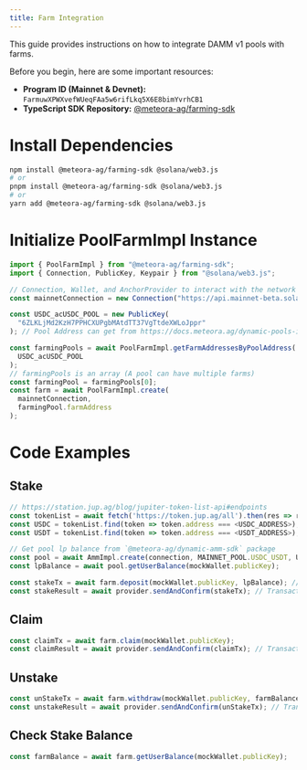 ```yaml
---
title: Farm Integration
---
```


This guide provides instructions on how to integrate DAMM v1 pools with farms.

Before you begin, here are some important resources:

- **Program ID (Mainnet & Devnet):** `FarmuwXPWXvefWUeqFAa5w6rifLkq5X6E8bimYvrhCB1`
- **TypeScript SDK Repository:** [@meteora-ag/farming-sdk](https://github.com/MeteoraAg/reward-pool)

# Install Dependencies

```bash
npm install @meteora-ag/farming-sdk @solana/web3.js
# or
pnpm install @meteora-ag/farming-sdk @solana/web3.js
# or
yarn add @meteora-ag/farming-sdk @solana/web3.js
```

# Initialize PoolFarmImpl Instance

```typescript
import { PoolFarmImpl } from "@meteora-ag/farming-sdk";
import { Connection, PublicKey, Keypair } from "@solana/web3.js";

// Connection, Wallet, and AnchorProvider to interact with the network
const mainnetConnection = new Connection("https://api.mainnet-beta.solana.com");

const USDC_acUSDC_POOL = new PublicKey(
  "6ZLKLjMd2KzH7PPHCXUPgbMAtdTT37VgTtdeXWLoJppr"
); // Pool Address can get from https://docs.meteora.ag/dynamic-pools-integration/dynamic-pool-api/pool-info

const farmingPools = await PoolFarmImpl.getFarmAddressesByPoolAddress(
  USDC_acUSDC_POOL
);
// farmingPools is an array (A pool can have multiple farms)
const farmingPool = farmingPools[0];
const farm = await PoolFarmImpl.create(
  mainnetConnection,
  farmingPool.farmAddress
);
```

# Code Examples

## Stake

```typescript
// https://station.jup.ag/blog/jupiter-token-list-api#endpoints
const tokenList = await fetch('https://token.jup.ag/all').then(res => res.json());
const USDC = tokenList.find(token => token.address === <USDC_ADDRESS>);
const USDT = tokenList.find(token => token.address === <USDT_ADDRESS>);

// Get pool lp balance from `@meteora-ag/dynamic-amm-sdk` package
const pool = await AmmImpl.create(connection, MAINNET_POOL.USDC_USDT, USDC, USDT);
const lpBalance = await pool.getUserBalance(mockWallet.publicKey);

const stakeTx = await farm.deposit(mockWallet.publicKey, lpBalance); // Web3 Transaction Object
const stakeResult = await provider.sendAndConfirm(stakeTx); // Transaction hash
```

## Claim

```typescript
const claimTx = await farm.claim(mockWallet.publicKey);
const claimResult = await provider.sendAndConfirm(claimTx); // Transaction hash
```

## Unstake

```typescript
const unStakeTx = await farm.withdraw(mockWallet.publicKey, farmBalance); // Web3 Transaction Object
const unstakeResult = await provider.sendAndConfirm(unStakeTx); // Transaction hash
```


## Check Stake Balance

```typescript
const farmBalance = await farm.getUserBalance(mockWallet.publicKey);
```